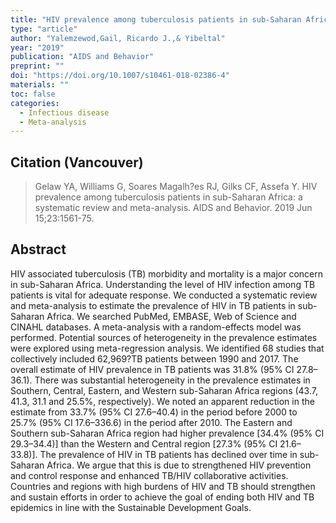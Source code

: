 ```yaml
---
title: "HIV prevalence among tuberculosis patients in sub-Saharan Africa: a systematic review and meta-analysis."
type: "article"
author: "Yalemzewod,Gail, Ricardo J.,& Yibeltal"
year: "2019"
publication: "AIDS and Behavior"
preprint: ""
doi: "https://doi.org/10.1007/s10461-018-02386-4"
materials: ""
toc: false
categories:
  - Infectious disease
  - Meta-analysis
---
```


## Citation (Vancouver)

> Gelaw YA, Williams G, Soares Magalh?es RJ, Gilks CF, Assefa Y. HIV prevalence among tuberculosis patients in sub-Saharan Africa: a systematic review and meta-analysis. AIDS and Behavior. 2019 Jun 15;23:1561-75.

## Abstract

HIV associated tuberculosis (TB) morbidity and mortality is a major concern in sub-Saharan Africa. Understanding the level of HIV infection among TB patients is vital for adequate response. We conducted a systematic review and meta-analysis to estimate the prevalence of HIV in TB patients in sub-Saharan Africa. We searched PubMed, EMBASE, Web of Science and CINAHL databases. A meta-analysis with a random-effects model was performed. Potential sources of heterogeneity in the prevalence estimates were explored using meta-regression analysis. We identified 68 studies that collectively included 62,969?TB patients between 1990 and 2017. The overall estimate of HIV prevalence in TB patients was 31.8% (95% CI 27.8--36.1). There was substantial heterogeneity in the prevalence estimates in Southern, Central, Eastern, and Western sub-Saharan Africa regions (43.7, 41.3, 31.1 and 25.5%, respectively). We noted an apparent reduction in the estimate from 33.7% (95% CI 27.6--40.4) in the period before 2000 to 25.7% (95% CI 17.6--336.6) in the period after 2010. The Eastern and Southern sub-Saharan Africa region had higher prevalence \[34.4% (95% CI 29.3--34.4)\] than the Western and Central region \[27.3% (95% CI 21.6--33.8)\]. The prevalence of HIV in TB patients has declined over time in sub-Saharan Africa. We argue that this is due to strengthened HIV prevention and control response and enhanced TB/HIV collaborative activities. Countries and regions with high burdens of HIV and TB should strengthen and sustain efforts in order to achieve the goal of ending both HIV and TB epidemics in line with the Sustainable Development Goals.
